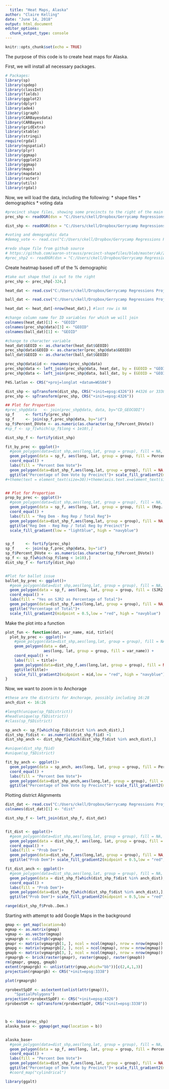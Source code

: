 ```yaml
---
  title: "Heat Maps, Alaska"
author: "Claire Kelling"
date: "June 14, 2018"
output: html_document
editor_options: 
  chunk_output_type: console
---
```

  
```r
knitr::opts_chunk$set(echo = TRUE)
```

The purpose of this code is to create heat maps for Alaska.

First, we will install all necessary packages.
```r
# Packages:
library(sp)
library(spdep)
library(classInt)
library(fields)
library(ggplot2)
library(dplyr)
library(ade4) 
library(igraph) 
library(CARBayesdata)
library(CARBayes)
library(gridExtra)
library(xtable)
library(stringi)
require(rgdal)
library(ngspatial)
library(plyr)
library(ggmap) 
library(ggplot2)
library(ggmap)
library(maps)
library(mapdata)
library(raster)
library(utils)
library(rgdal)

```

Now, we will load the data, including the following:
  * shape files
* demographics
* voting data
```r
#precinct shape files, showing some precincts to the right of the main figure
prec_shp <- readOGR(dsn = "C:/Users/ckell/Dropbox/Gerrycamp Regressions Project/Alaska Project/data/2013-SW-Precinct-Proc-Plan", layer = "2013-SW-Proc-Shape-files")

dist_shp <- readOGR(dsn = "C:/Users/ckell/Dropbox/Gerrycamp Regressions Project/Alaska Project/data/2013-HD-ProclamationPlan", layer = "2013ProclamationPlan")

#voting and demographic data
#demog_vote <- read.csv("C:/Users/ckell/Dropbox/Gerrycamp Regressions Project/Alaska Project/AKDataByPrecinct.csv")

#redo shape file from github source
# https://github.com/aaron-strauss/precinct-shapefiles/blob/master/ak/2012_ak_precincts.zip
#prec_shp2 <- readOGR(dsn = "C:/Users/ckell/Dropbox/Gerrycamp Regressions Project/Alaska Project/data/2012_ak_precincts", layer = "SW Amended Precinct shape files", p4s = "+init=epsg:3338")
```


Create heatmap based off of the % demographic
```r
#take out shape that is out to the right
prec_shp <- prec_shp[-324,]

heat_dat <- read.csv("C:/Users/ckell/Dropbox/Gerrycamp Regressions Project/Alaska Project/AKDataByPrecinct(1).csv")

ball_dat <- read.csv("C:/Users/ckell/Dropbox/Gerrycamp Regressions Project/Alaska Project/data/ballot_data.csv")

heat_dat <- heat_dat[-nrow(heat_dat),] #last row is NA

#change column name for ID variables for which we will join
colnames(heat_dat)[1] <- "GEOID"
colnames(prec_shp@data)[3] <- "GEOID"
colnames(ball_dat)[1] <- "GEOID"

#change to character variable
heat_dat$GEOID <- as.character(heat_dat$GEOID)
prec_shp@data$GEOID <- as.character(prec_shp@data$GEOID)
ball_dat$GEOID <- as.character(ball_dat$GEOID)

prec_shp@data$id <- rownames(prec_shp@data)
prec_shp@data <- left_join(prec_shp@data, heat_dat, by = (GEOID = "GEOID"))
prec_shp@data <- left_join(prec_shp@data, ball_dat, by = (GEOID = "GEOID"))

P4S.latlon <- CRS("+proj=longlat +datum=WGS84")

dist_shp <- spTransform(dist_shp, CRS("+init=epsg:4326")) #4326 or 3338
prec_shp <- spTransform(prec_shp, CRS("+init=epsg:4326"))

## Plot for Proportion
#prec_shp@data   <- join(prec_shp@data, data, by="CD_GEOCODI")
sp_f     <- fortify(prec_shp)
sp_f     <- join(sp_f,prec_shp@data, by="id")
sp_f$Percent_DVote <- as.numeric(as.character(sp_f$Percent_DVote))
#sp_f <- sp_f[which(sp_f$long < 1e10),]

dist_shp_f <- fortify(dist_shp)

fit_by_prec <- ggplot()+ 
  #geom_polygon(data=dist_shp,aes(long,lat, group = group), fill = NA, col = "red") + 
  geom_polygon(data = sp_f, aes(long, lat, group = group, fill = Percent_DVote)) + 
  coord_equal() +
  labs(fill = "Percent Dem Vote")+ 
  geom_polygon(data=dist_shp_f,aes(long,lat, group = group), fill = NA, col = "red") +
  ggtitle("Percentage of Dem Vote by Precinct")+ scale_fill_gradient2(midpoint = 0.5,low = "red", high = "navyblue")
#+theme(text = element_text(size=30))+theme(axis.text.x=element_text(size=20))


## Plot for Proportion
prop_by_prec <- ggplot()+ 
  #geom_polygon(data=dist_shp,aes(long,lat, group = group), fill = NA, col = "red") + 
  geom_polygon(data = sp_f, aes(long, lat, group = group, fill = (Reg..D.Voters-Reg..R.Voters)/Reg..Voters)) + 
  coord_equal() +
  labs(fill = "Reg Dem - Reg Rep / Total Reg")+ 
  geom_polygon(data=dist_shp_f,aes(long,lat, group = group), fill = NA, col = "red") +
  ggtitle("Reg Dem - Reg Rep / Total Reg by Precinct")+
  scale_fill_gradient(low = "lightblue", high = "navyblue")


sp_f     <- fortify(prec_shp)
sp_f     <- join(sp_f,prec_shp@data, by="id")
sp_f$Percent_DVote <- as.numeric(as.character(sp_f$Percent_DVote))
sp_f <- sp_f[which(sp_f$long < 1e10),]
dist_shp_f <- fortify(dist_shp)


#Plot for ballot issue
ballot_by_prec <- ggplot()+ 
  #geom_polygon(data=dist_shp,aes(long,lat, group = group), fill = NA, col = "red") + 
  geom_polygon(data = sp_f, aes(long, lat, group = group, fill = (SJR2.Yes)/(SJR2.Yes + SJR2.No))) + 
  coord_equal() +
  labs(fill = "Yes on SJR2 as Percentage of Total")+ 
  geom_polygon(data=dist_shp_f,aes(long,lat, group = group), fill = NA, col = "red") +
  ggtitle("Percentage of Total")+ 
  scale_fill_gradient2(midpoint = 0.5,low = "red", high = "navyblue")

```

Make the plot into a function
```r

plot_fun <- function(dat, var_name, mid, title){
  plot_by_prec <- ggplot()+ 
    #geom_polygon(data=dist_shp,aes(long,lat, group = group), fill = NA, col = "red") + 
    geom_polygon(data = dat, 
                 aes(long, lat, group = group, fill = var_name)) + 
    coord_equal() +
    labs(fill = title)+ 
    geom_polygon(data=dist_shp_f,aes(long,lat, group = group), fill = NA, col = "red") +
    ggtitle(title)+ 
    scale_fill_gradient2(midpoint = mid,low = "red", high = "navyblue")
}

```


Now, we want to zoom in to Anchorage
```r
#these are the districts for Anchorage, possibly including 16:28
anch_dist <- 16:26

#length(unique(sp_f$District))
#head(unique(sp_f$District))
#class(sp_f$District)

sp_anch <- sp_f[which(sp_f$District %in% anch_dist),]
dist_shp_f$dist <- as.numeric(dist_shp_f$id) +1
dist_shp_anch <- dist_shp_f[which(dist_shp_f$dist %in% anch_dist),]

#unique(dist_shp_f$id)
#unique(sp_f$District)

fit_by_anch <- ggplot()+ 
  geom_polygon(data = sp_anch, aes(long, lat, group = group, fill = Percent_DVote)) + 
  coord_equal() +
  labs(fill = "Percent Dem Vote")+ 
  geom_polygon(data=dist_shp_anch,aes(long,lat, group = group), fill = NA, col = "red") +
  ggtitle("Percentage of Dem Vote by Precinct")+ scale_fill_gradient2(midpoint = 0.5,low = "red", high = "navyblue")
```

Plotting district Alignments
```r
dist_dat <- read.csv("C:/Users/ckell/Dropbox/Gerrycamp Regressions Project/Alaska Project/data/district_alignments.csv")
colnames(dist_dat)[1] <- "dist"

dist_shp_f <- left_join(dist_shp_f, dist_dat)


fit_dist <- ggplot()+ 
  #geom_polygon(data=dist_shp,aes(long,lat, group = group), fill = NA, col = "red") + 
  geom_polygon(data = dist_shp_f, aes(long, lat, group = group, fill = Prob..Dem.)) + 
  coord_equal() +
  labs(fill = "Prob Dem")+ 
  geom_polygon(data=dist_shp_f,aes(long,lat, group = group), fill = NA, col = "white") +
  ggtitle("Prob Dem")+ scale_fill_gradient2(midpoint = 0.5,low = "red", high = "navyblue")

fit_dist_anch <- ggplot()+ 
  #geom_polygon(data=dist_shp,aes(long,lat, group = group), fill = NA, col = "red") + 
  geom_polygon(data = dist_shp_f[which(dist_shp_f$dist %in% anch_dist),], aes(long, lat, group = group, fill = Prob..Dem.)) + 
  coord_equal() +
  labs(fill = "Prob Dem")+ 
  geom_polygon(data=dist_shp_f[which(dist_shp_f$dist %in% anch_dist),],aes(long,lat, group = group), fill = NA, col = "white") +
  ggtitle("Prob Dem")+ scale_fill_gradient2(midpoint = 0.5,low = "red", high = "navyblue")

range(dist_shp_f$Prob..Dem.)
```

Starting with attempt to add Google Maps in the background
```r
gmap <- get_map(location=b)
mgmap <- as.matrix(gmap)
vgmap <- as.vector(mgmap)
vgmaprgb <- col2rgb(vgmap)
gmapr <- matrix(vgmaprgb[1, ], ncol = ncol(mgmap), nrow = nrow(mgmap))
gmapg <- matrix(vgmaprgb[2, ], ncol = ncol(mgmap), nrow = nrow(mgmap))
gmapb <- matrix(vgmaprgb[3, ], ncol = ncol(mgmap), nrow = nrow(mgmap))
rgmaprgb <- brick(raster(gmapr), raster(gmapg), raster(gmapb))
rm(gmapr, gmapg, gmapb)
extent(rgmaprgb) <- unlist(attr(gmap,which="bb"))[c(2,4,1,3)]
projection(rgmaprgb) <- CRS("+init=epsg:3338")

plot(rgmaprgb)

rprobextSpDF <- as(extent(unlist(attr(gmap))), 
    "SpatialPolygons")
projection(rprobextSpDF) <- CRS("+init=epsg:4326")
rprobextGM <- spTransform(rprobextSpDF, CRS("+init=epsg:3338"))



b <- bbox(prec_shp)
alaska_base <- ggmap(get_map(location = b))


alaska_base+ 
  #geom_polygon(data=dist_shp,aes(long,lat, group = group), fill = NA, col = "red") + 
  geom_polygon(data = sp_f, aes(long, lat, group = group, fill = Percent_DVote)) + 
  coord_equal() +
  labs(fill = "Percent Dem Vote")+ 
  geom_polygon(data=dist_shp_f,aes(long,lat, group = group), fill = NA, col = "red") +
  ggtitle("Percentage of Dem Vote by Precinct")+ scale_fill_gradient2(midpoint = 0.5,low = "red", high = "navyblue")#+
  #coord_map("cylindrical")

library(ggalt)

```

